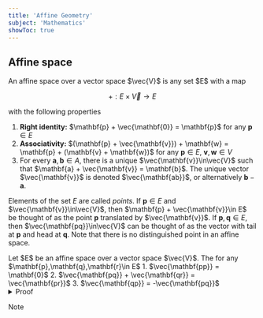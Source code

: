 ```yaml
---
title: 'Affine Geometry'
subject: 'Mathematics'
showToc: true
---
```


## Affine space

<MathBox title='Affine space' boxType='definition' tag="definition-1">
An affine space over a vector space $\vec{V}$ is any set $E$ with a map

$$
  +: E\times \vec{V} \to E
$$

with the following properties
1. **Right identity:** $\mathbf{p} + \vec{\mathbf{0}} = \mathbf{p}$ for any $\mathbf{p}\in E$
2. **Associativity:** $(\mathbf{p} + \vec{\mathbf{v}}) + \mathbf{w} = \mathbf{p} + (\mathbf{v} + \mathbf{w})$ for any $\mathbf{p}\in E$, $\mathbf{v}, \mathbf{w}\in V$
3. For every $\mathbf{a}, \mathbf{b}\in A$, there is a unique $\vec{\mathbf{v}}\in\vec{V}$ such that $\mathbf{a} + \vec{\mathbf{v}} = \mathbf{b}$. The unique vector $\vec{\mathbf{v}}$ is denoted $\vec{\mathbf{ab}}$, or alternatively $\mathbf{b} - \mathbf{a}$.

Elements of the set $E$ are called *points*. If $\mathbf{p}\in E$ and $\vec{\mathbf{v}}\in\vec{V}$, then $\mathbf{p} + \vec{\mathbf{v}}\in E$ be thought of as the point $\mathbf{p}$ translated by $\vec{\mathbf{v}}$. If $\mathbf{p},\mathbf{q}\in E$, then $\vec{\mathbf{pq}}\in\vec{V}$ can be thought of as the vector with tail at $\mathbf{p}$ and head at $\mathbf{q}$. Note that there is no distinguished point in an affine space.
</MathBox>


<MathBox title='Properties of affine space addition' boxType='proposition'>
Let $E$ be an affine space over a vector space $\vec{V}$. The for any $\mathbf{p},\mathbf{q},\mathbf{r}\in E$
1. $\vec{\mathbf{pp}} = \mathbf{0}$
2. $\vec{\mathbf{pq}} + \vec{\mathbf{qr}} = \vec{\mathbf{pr}}$
3. $\vec{\mathbf{qp}} = -\vec{\mathbf{pq}}$

<details>
<summary>Proof</summary>

**(1):** This follows immediately from the right identity property.

**(2):** From associativity
$$
\begin{align*}
  \mathbf{p} + (\vec{\mathbf{pq} + \vec{\mathbf{qr}}}) =& (\mathbf{p} + \vec{pq}) + \vec{\mathbf{qr}} \\
  =& \mathbf{q} + \vec{\mathbf{qr}}= \mathbf{r}
\end{align*}
$$

**(3):** This follows from **(1)** and **(2)** for $\mathbf{r} = \mathbf{p}$.
</details>
</MathBox>

Note
